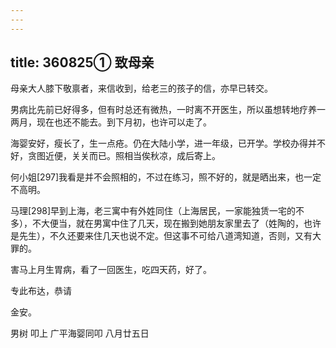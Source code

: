 ```yaml
---
---
---
```

title: 360825① 致母亲
---




母亲大人膝下敬禀者，来信收到，给老三的孩子的信，亦早已转交。

男病比先前已好得多，但有时总还有微热，一时离不开医生，所以虽想转地疗养一两月，现在也还不能去。到下月初，也许可以走了。

海婴安好，瘦长了，生一点疮。仍在大陆小学，进一年级，已开学。学校办得并不好，贪图近便，关关而已。照相当俟秋凉，成后寄上。

何小姐[297]我看是并不会照相的，不过在练习，照不好的，就是晒出来，也一定不高明。

马理[298]早到上海，老三寓中有外姓同住（上海居民，一家能独赁一宅的不多），不大便当，就在男寓中住了几天，现在搬到她朋友家里去了（姓陶的，也许是先生），不久还要来住几天也说不定。但这事不可给八道湾知道，否则，又有大罪的。

害马上月生胃病，看了一回医生，吃四天药，好了。

专此布达，恭请

金安。

男树 叩上 广平海婴同叩 八月廿五日